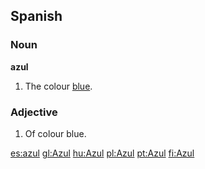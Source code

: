 ==Spanish==
===Noun===
'''azul'''

# The colour [[blue]].

===Adjective===

# Of colour blue.

[[es:azul]]
[[gl:Azul]]
[[hu:Azul]]
[[pl:Azul]]
[[pt:Azul]]
[[fi:Azul]]